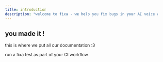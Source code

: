 ```yaml
---
title: introduction
description: "welcome to fixa - we help you fix bugs in your AI voice agents faster."
---
```


## you made it !

this is where we put all our documentation :3

<Card title="set up github actions" icon="github" href="/guides/github-actions">
  run a fixa test as part of your CI workflow
</Card>
